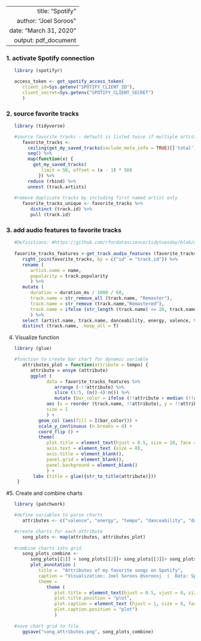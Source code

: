 ----
   title: "Spotify"
   author: "Joel Soroos"
   date: "March 31, 2020"
   output: pdf_document
---


### 1. activate Spotify connection
```r

   library (spotifyr)

   access_token <- get_spotify_access_token(
      client_id=Sys.getenv("SPOTIFY_CLIENT_ID"),
      client_secret=Sys.getenv("SPOTIFY_CLIENT_SECRET")
      )
```


### 2. source favorite tracks
```r

   library (tidyverse)

   #source favorite tracks - default is listed twice if multiple artists
      favorite_tracks <-
        ceiling(get_my_saved_tracks(include_meta_info = TRUE)[['total']] / 50) %>%
        seq() %>%
        map(function(x) {
          get_my_saved_tracks(
             limit = 50, offset = (x - 1) * 50)
            }) %>% 
        reduce (rbind) %>%
        unnest (track.artists)
   
   #remove duplicate tracks by including first named artist only
      favorite_tracks_unique <- favorite_tracks %>%
         distinct (track.id) %>%
         pull (track.id)
```


### 3. add audio features to favorite tracks
```r

   #Definitions: #https://github.com/rfordatascience/tidytuesday/blob/master/data/2020/2020-01-21/readme.md
   
   favorite_tracks_features <-get_track_audio_features (favorite_tracks_unique) %>%
      right_join(favorite_tracks, by = c("id" = "track.id")) %>%
      rename (
         artist.name = name,
         popularity = track.popularity
         ) %>%
      mutate (
         duration = duration_ms / 1000 / 60,
         track.name = str_remove_all (track.name, "Remaster"),
         track.name = str_remove (track.name,"Remastered"),
         track.name = ifelse (str_length (track.name) <= 20, track.name, str_extract(track.name, "^.{20}"))
         ) %>%
      select (artist.name, track.name, danceability, energy, valence, tempo, popularity, duration, country) %>%
      distinct (track.name, .keep_all = T)
```


4.  Visualize function
```r

   library (glue)

   #function to create bar chart for dynamic variable
      attributes_plot = function(attribute = tempo) {
         attribute = ensym (attribute)
         ggplot (
               data = favorite_tracks_features %>%
                  arrange (-!!attribute) %>%
                  slice (1:5, (n()-4):n()) %>%
                  mutate (bar_color = ifelse (!!attribute > median (!!attribute), "Darkgreen", "Red")),
               aes (x = reorder (track.name, !!attribute), y = !!attribute), 
               size = 1
               ) +
            geom_col (aes(fill = I(bar_color))) + 
            scale_y_continuous (n.breaks = 4) +
            coord_flip () +
            theme(
               plot.title = element_text(hjust = 0.5, size = 10, face = "bold", color = "black"),
               axis.text = element_text (size = 8),
               axis.title = element_blank(),
               panel.grid = element_blank(),
               panel.background = element_blank()
               ) +
          labs (title = glue({str_to_title(attribute)}))
    }
```


#5.  Create and combine charts
```r
  
   library (patchwork)

   #define variables to parse charts
      attributes <- c("valence", "energy", "tempo", "danceability", "duration", "popularity")

   #create charts for each attribute
      song_plots <- map(attributes, attributes_plot)
   
   #combine charts into grid
      song_plots_combine <- 
         song_plots[[1]] + song_plots[[2]]+ song_plots[[3]]+ song_plots[[4]]+ song_plots[[5]]+ song_plots[[6]] +
         plot_annotation (
            title =  "Attributes of my favorite songs on Spotify",
            caption = "Visualization: Joel Soroos @soroosj  |  Data: Spotify API",
            theme =
               theme (
                  plot.title = element_text(hjust = 0.5, vjust = 0, size = 15, face = "bold", margin = margin (0,0,20,0)),
                  plot.title.position = "plot",
                  plot.caption = element_text (hjust = 1, size = 8, face = "plain", margin = margin (20,0,0,0)),
                  plot.caption.position = "plot")
                  )
   
   #save chart grid to file
      ggsave("song_attributes.png", song_plots_combine)
```